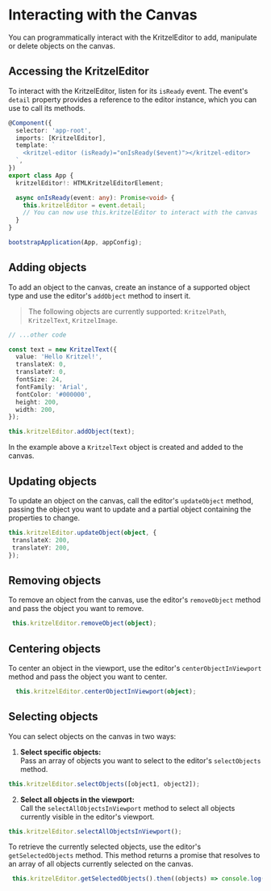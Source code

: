 # Interacting with the Canvas

You can programmatically interact with the KritzelEditor to add, manipulate or delete objects on the canvas. 

## Accessing the KritzelEditor

To interact with the KritzelEditor, listen for its `isReady` event. The event's `detail` property provides a reference to the editor instance, which you can use to call its methods.

```typescript
@Component({
  selector: 'app-root',
  imports: [KritzelEditor],
  template: `
    <kritzel-editor (isReady)="onIsReady($event)"></kritzel-editor>
  `,
})
export class App {
  kritzelEditor!: HTMLKritzelEditorElement;

  async onIsReady(event: any): Promise<void> {
    this.kritzelEditor = event.detail;
    // You can now use this.kritzelEditor to interact with the canvas
  }
}

bootstrapApplication(App, appConfig);
```

## Adding objects

To add an object to the canvas, create an instance of a supported object type and use the editor's `addObject` method to insert it.
> The following objects are currently supported: `KritzelPath`, `KritzelText`, `KritzelImage`.

```typescript
// ...other code

const text = new KritzelText({
  value: 'Hello Kritzel!',
  translateX: 0,
  translateY: 0,
  fontSize: 24,
  fontFamily: 'Arial',
  fontColor: '#000000',
  height: 200,
  width: 200,
});

this.kritzelEditor.addObject(text);
```
In the example above a `KritzelText` object is created and added to the canvas.


## Updating objects

To update an object on the canvas, call the editor's `updateObject` method, passing the object you want to update and a partial object containing the properties to change.

 ```typescript
 this.kritzelEditor.updateObject(object, {
  translateX: 200,
  translateY: 200,
});
  ```


## Removing objects

To remove an object from the canvas, use the editor's `removeObject` method and pass the object you want to remove.

 ```typescript
  this.kritzelEditor.removeObject(object);
  ```

  ## Centering objects

To center an object in the viewport, use the editor's `centerObjectInViewport` method and pass the object you want to center.

```typescript
  this.kritzelEditor.centerObjectInViewport(object);
  ```



## Selecting objects

You can select objects on the canvas in two ways:

1. **Select specific objects:**  
  Pass an array of objects you want to select to the editor's `selectObjects` method.

  ```typescript
  this.kritzelEditor.selectObjects([object1, object2]);
  ```

2. **Select all objects in the viewport:**  
  Call the `selectAllObjectsInViewport` method to select all objects currently visible in the editor's viewport.

  ```typescript
  this.kritzelEditor.selectAllObjectsInViewport();
  ```

To retrieve the currently selected objects, use the editor's `getSelectedObjects` method. This method returns a promise that resolves to an array of all objects currently selected on the canvas.

 ```typescript
  this.kritzelEditor.getSelectedObjects().then((objects) => console.log(objects));
  ```
